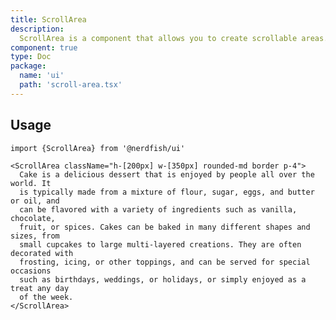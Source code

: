 ```yaml
---
title: ScrollArea
description:
  ScrollArea is a component that allows you to create scrollable areas.
component: true
type: Doc
package:
  name: 'ui'
  path: 'scroll-area.tsx'
---
```


<ComponentExample src="/components/examples/scroll-area/demo.tsx">
  <ScrollAreaDemo />
</ComponentExample>

## Usage

```tsx
import {ScrollArea} from '@nerdfish/ui'
```

```tsx
<ScrollArea className="h-[200px] w-[350px] rounded-md border p-4">
  Cake is a delicious dessert that is enjoyed by people all over the world. It
  is typically made from a mixture of flour, sugar, eggs, and butter or oil, and
  can be flavored with a variety of ingredients such as vanilla, chocolate,
  fruit, or spices. Cakes can be baked in many different shapes and sizes, from
  small cupcakes to large multi-layered creations. They are often decorated with
  frosting, icing, or other toppings, and can be served for special occasions
  such as birthdays, weddings, or holidays, or simply enjoyed as a treat any day
  of the week.
</ScrollArea>
```
